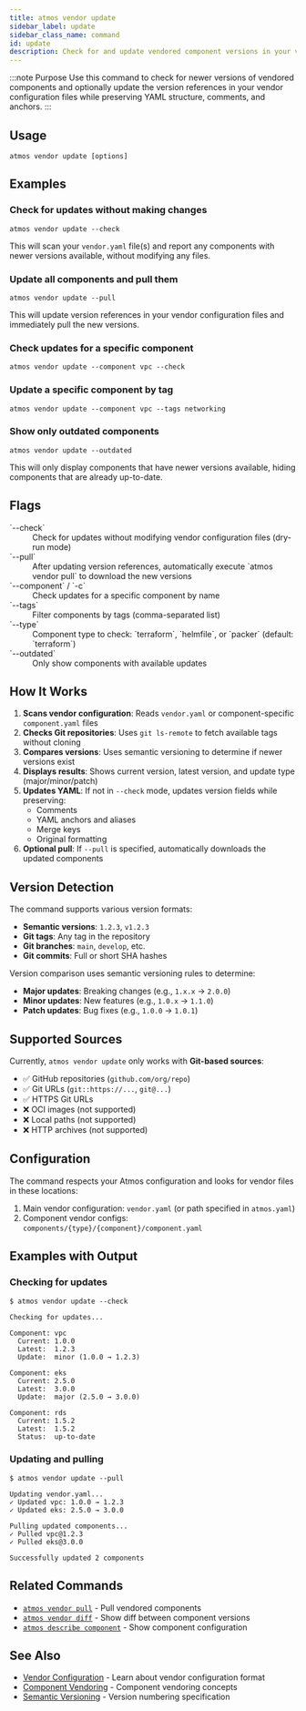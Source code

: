 ```yaml
---
title: atmos vendor update
sidebar_label: update
sidebar_class_name: command
id: update
description: Check for and update vendored component versions in your vendor configuration files
---
```



:::note Purpose
Use this command to check for newer versions of vendored components and optionally update the version references in your vendor configuration files while preserving YAML structure, comments, and anchors.
:::

<Screengrab title="atmos vendor update --help" slug="atmos-vendor-update--help" />

## Usage

```shell
atmos vendor update [options]
```

## Examples

### Check for updates without making changes

```shell
atmos vendor update --check
```

This will scan your `vendor.yaml` file(s) and report any components with newer versions available, without modifying any files.

### Update all components and pull them

```shell
atmos vendor update --pull
```

This will update version references in your vendor configuration files and immediately pull the new versions.

### Check updates for a specific component

```shell
atmos vendor update --component vpc --check
```

### Update a specific component by tag

```shell
atmos vendor update --component vpc --tags networking
```

### Show only outdated components

```shell
atmos vendor update --outdated
```

This will only display components that have newer versions available, hiding components that are already up-to-date.

## Flags

<dl>
  <dt>`--check`</dt>
  <dd>Check for updates without modifying vendor configuration files (dry-run mode)</dd>

  <dt>`--pull`</dt>
  <dd>After updating version references, automatically execute `atmos vendor pull` to download the new versions</dd>

  <dt>`--component` / `-c`</dt>
  <dd>Check updates for a specific component by name</dd>

  <dt>`--tags`</dt>
  <dd>Filter components by tags (comma-separated list)</dd>

  <dt>`--type`</dt>
  <dd>Component type to check: `terraform`, `helmfile`, or `packer` (default: `terraform`)</dd>

  <dt>`--outdated`</dt>
  <dd>Only show components with available updates</dd>
</dl>

## How It Works

1. **Scans vendor configuration**: Reads `vendor.yaml` or component-specific `component.yaml` files
2. **Checks Git repositories**: Uses `git ls-remote` to fetch available tags without cloning
3. **Compares versions**: Uses semantic versioning to determine if newer versions exist
4. **Displays results**: Shows current version, latest version, and update type (major/minor/patch)
5. **Updates YAML**: If not in `--check` mode, updates version fields while preserving:
   - Comments
   - YAML anchors and aliases
   - Merge keys
   - Original formatting
6. **Optional pull**: If `--pull` is specified, automatically downloads the updated components

## Version Detection

The command supports various version formats:

- **Semantic versions**: `1.2.3`, `v1.2.3`
- **Git tags**: Any tag in the repository
- **Git branches**: `main`, `develop`, etc.
- **Git commits**: Full or short SHA hashes

Version comparison uses semantic versioning rules to determine:
- **Major updates**: Breaking changes (e.g., `1.x.x` → `2.0.0`)
- **Minor updates**: New features (e.g., `1.0.x` → `1.1.0`)
- **Patch updates**: Bug fixes (e.g., `1.0.0` → `1.0.1`)

## Supported Sources

Currently, `atmos vendor update` only works with **Git-based sources**:

- ✅ GitHub repositories (`github.com/org/repo`)
- ✅ Git URLs (`git::https://...`, `git@...`)
- ✅ HTTPS Git URLs
- ❌ OCI images (not supported)
- ❌ Local paths (not supported)
- ❌ HTTP archives (not supported)

## Configuration

The command respects your Atmos configuration and looks for vendor files in these locations:

1. Main vendor configuration: `vendor.yaml` (or path specified in `atmos.yaml`)
2. Component vendor configs: `components/{type}/{component}/component.yaml`

## Examples with Output

### Checking for updates

```shell
$ atmos vendor update --check

Checking for updates...

Component: vpc
  Current: 1.0.0
  Latest:  1.2.3
  Update:  minor (1.0.0 → 1.2.3)

Component: eks
  Current: 2.5.0
  Latest:  3.0.0
  Update:  major (2.5.0 → 3.0.0)

Component: rds
  Current: 1.5.2
  Latest:  1.5.2
  Status:  up-to-date
```

### Updating and pulling

```shell
$ atmos vendor update --pull

Updating vendor.yaml...
✓ Updated vpc: 1.0.0 → 1.2.3
✓ Updated eks: 2.5.0 → 3.0.0

Pulling updated components...
✓ Pulled vpc@1.2.3
✓ Pulled eks@3.0.0

Successfully updated 2 components
```

## Related Commands

- [`atmos vendor pull`](/cli/commands/vendor/pull) - Pull vendored components
- [`atmos vendor diff`](/cli/commands/vendor/diff) - Show diff between component versions
- [`atmos describe component`](/cli/commands/describe/component) - Show component configuration

## See Also

- [Vendor Configuration](/core-concepts/vendor) - Learn about vendor configuration format
- [Component Vendoring](/core-concepts/components/vendoring) - Component vendoring concepts
- [Semantic Versioning](https://semver.org/) - Version numbering specification
